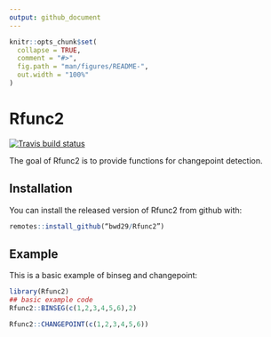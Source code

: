 ```yaml
---
output: github_document
---
```


<!-- README.md is generated from README.Rmd. Please edit that file -->

```r
knitr::opts_chunk$set(
  collapse = TRUE,
  comment = "#>",
  fig.path = "man/figures/README-",
  out.width = "100%"
)
```

# Rfunc2

<!-- badges: start -->
[![Travis build status](https://travis-ci.com/bwd29/Rfunc2.svg?branch=master)](https://travis-ci.com/bwd29/Rfunc2)
<!-- badges: end -->

The goal of Rfunc2 is to provide functions for changepoint detection.

## Installation

You can install the released version of Rfunc2 from github with:

``` r
remotes::install_github(“bwd29/Rfunc2”)
```

## Example

This is a basic example of binseg and changepoint:

```r
library(Rfunc2)
## basic example code
Rfunc2::BINSEG(c(1,2,3,4,5,6),2)

Rfunc2::CHANGEPOINT(c(1,2,3,4,5,6))
```




